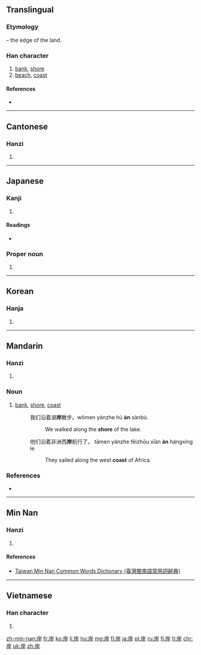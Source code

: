 {{also|㟁|𡶜|崖}}
==Translingual==
===Etymology===
{{Han compound|屵|t1=cliff|干|ls=psc|c1=s|c2=p}} – the edge of the land.

===Han character===
{{Han char|rn=46|rad=山|as=05|sn=8|four=2224<sub>1</sub>|canj=山一一十 (UMMJ)|ids=⿱[[山]][[厈]]}}

# [[bank]], [[shore]]
# [[beach]], [[coast]]

====References====
* {{Han ref|kx=0310.030|dkj=08009|dj=0610.070|hdz=10766.040|uh=5CB8|ud=23736|bh=A9A4|bd=43428}}

----

==Cantonese==

===Hanzi===
{{yue-hanzi|jyut=ngon6|y=ngon6}}

# {{defn|lang=yue|sort=山05}}

----

==Japanese==

===Kanji===
{{ja-kanji|grade=3|rs=山05}}

# {{defn|lang=ja|sort=山05}}

====Readings====
* {{ja-readings|on=[[がん]] (gan)|kun=[[きし]] (kishi)}}

===Proper noun===
{{ja-pos|きし|proper}}

# {{surname|lang=ja|sort=きし}}

----

==Korean==

===Hanja===
{{ko-hanja|hangeul=안|rv=an|mr=an|y=an}}

# {{defn|lang=ko|sort=山05}}

----

==Mandarin==

===Hanzi===
{{cmn-hanzi|tra=㟁|pin=[[àn]] ([[an4]])|wg=an<sup>4</sup>}}

# {{defn|lang=cmn|sort=山05}}

===Noun===
{{cmn-noun|s|pin=àn|pint=an4}}

# [[bank]], [[shore]], [[coast]]
#: 我们沿着湖'''岸'''散步。wǒmen yánzhe hú '''àn''' sànbù.
#:: We walked along the '''shore''' of the lake.
#: 他们沿着非洲西'''岸'''航行了。 tāmen yánzhe fēizhōu xīàn '''àn''' hángxíng le
#:: They sailed along the west '''coast''' of Africa.

===References===
* {{cite web
| url = http://tatoeba.org/eng/sentences/search?query=岸&from=cmn&to=und
| title = Sentences with 岸
| work = Tatoeba
| accessdate = 2014-03-20}}

----

==Min Nan==

===Hanzi===
{{nan-hanzi|poj=gān (gan<sup>7</sup>), hoāⁿ (hoaⁿ<sup>7</sup>)|tlpa=gān (gan<sup>7</sup>), huānn (huann<sup>7</sup>)}}

# {{defn|lang=nan|sort=山05}}

====References====
*[http://twblg.dict.edu.tw/holodict_new/result_detail.jsp?n_no=3830&curpage=1&sample=%E5%B2%B8&radiobutton=1&querytarget=1&limit=20&pagenum=1&rowcount=17 Taiwan Min Nan Common Words Dictionary (臺灣閩南語常用詞辭典)]

----

==Vietnamese==

===Han character===
{{vi-hantu|[[ngạn]], [[ngàn]], [[ngan]]|rs=山05}}

# {{defn|lang=vi|sort=山05}}

[[zh-min-nan:岸]]
[[fr:岸]]
[[ko:岸]]
[[li:岸]]
[[hu:岸]]
[[mg:岸]]
[[fj:岸]]
[[ja:岸]]
[[pl:岸]]
[[ru:岸]]
[[fi:岸]]
[[tl:岸]]
[[chr:岸]]
[[uk:岸]]
[[zh:岸]]